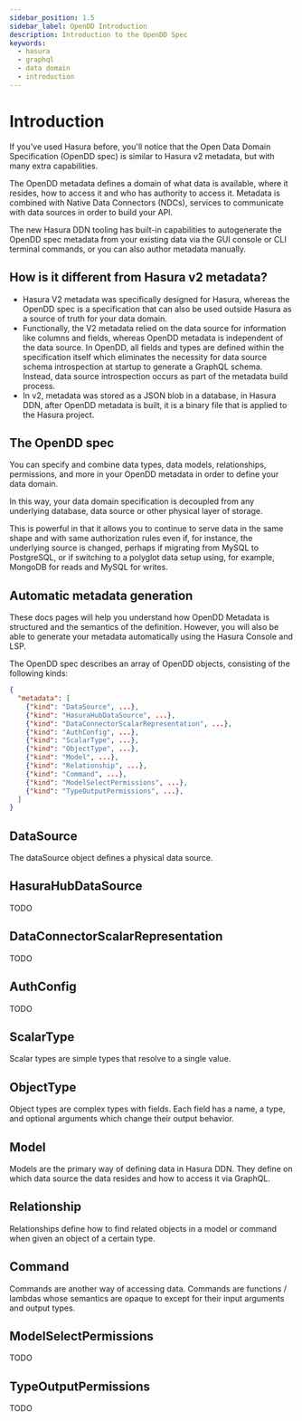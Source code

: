 ```yaml
---
sidebar_position: 1.5
sidebar_label: OpenDD Introduction
description: Introduction to the OpenDD Spec
keywords:
  - hasura
  - graphql
  - data domain
  - introduction
---
```


# Introduction

If you've used Hasura before, you'll notice that the Open Data Domain Specification (OpenDD spec) is similar to
Hasura v2 metadata, but with many extra capabilities.

The OpenDD metadata defines a domain of what data is available, where it resides, how to access it and who
has authority to access it. Metadata is combined with Native Data Connectors (NDCs), services to communicate
with data sources in order to build your API.

The new Hasura DDN tooling has built-in capabilities to autogenerate the OpenDD spec metadata from your existing data
via the GUI console or CLI terminal commands, or you can also author metadata manually.

## How is it different from Hasura v2 metadata?

- Hasura V2 metadata was specifically designed for Hasura, whereas the OpenDD spec is a specification that can also be
  used outside Hasura as a source of truth for your data domain.
- Functionally, the V2 metadata relied on the data source for information like columns and fields, whereas OpenDD
  metadata is independent of the data source. In OpenDD, all fields and types are defined within the specification
  itself which eliminates the necessity for data source schema introspection at startup to generate a GraphQL schema.
  Instead, data source introspection occurs as part of the metadata build process.
- In v2, metadata was stored as a JSON blob in a database, in Hasura DDN, after OpenDD metadata is built, it is a binary
  file that is applied to the Hasura project.

## The OpenDD spec

You can specify and combine data types, data models, relationships, permissions, and more in your OpenDD metadata in
order to define your data domain.

In this way, your data domain specification is decoupled from any underlying database, data source or other physical
layer of storage.

This is powerful in that it allows you to continue to serve data in the same shape and with same authorization rules
even if, for instance, the underlying source is changed, perhaps if migrating from MySQL to PostgreSQL, or if
switching to a polyglot data setup using, for example, MongoDB for reads and MySQL for writes.


## Automatic metadata generation

These docs pages will help you understand how OpenDD Metadata is structured and the semantics of the
definition. However, you will also be able to generate your metadata automatically using the Hasura Console and LSP.

The OpenDD spec describes an array of OpenDD objects, consisting of the following kinds:

```json
{
  "metadata": [
    {"kind": "DataSource", ...},
    {"kind": "HasuraHubDataSource", ...},
    {"kind": "DataConnectorScalarRepresentation", ...},
    {"kind": "AuthConfig", ...},
    {"kind": "ScalarType", ...},
    {"kind": "ObjectType", ...},
    {"kind": "Model", ...},
    {"kind": "Relationship", ...},
    {"kind": "Command", ...},
    {"kind": "ModelSelectPermissions", ...},
    {"kind": "TypeOutputPermissions", ...},
  ]
}
```

## DataSource

The dataSource object defines a physical data source.

## HasuraHubDataSource

TODO

## DataConnectorScalarRepresentation

TODO

## AuthConfig

TODO

## ScalarType

Scalar types are simple types that resolve to a single value.

## ObjectType

Object types are complex types with fields. Each field has a name, a type, and optional arguments which change their
output behavior.

## Model

Models are the primary way of defining data in Hasura DDN. They define on which data source the data resides and how
to access it via GraphQL.

## Relationship

Relationships define how to find related objects in a model or command when given an object of a certain type.

## Command

Commands are another way of accessing data. Commands are functions / lambdas whose semantics are opaque to except
for their input arguments and output types.

## ModelSelectPermissions

TODO

## TypeOutputPermissions

TODO